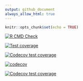```yaml
---
output: github_document
always_allow_html: true
---
```


```r
knitr::opts_chunk$set(echo = TRUE)
```

<!-- badges: start -->

[![R CMD Check](https://github.com/LabAsim/test/actions/workflows/R-CMD-check.yaml/badge.svg)](https://github.com/LabAsim/test/actions/workflows/R-CMD-check.yaml)

[![Test coverage](https://github.com/LabAsim/test_r/actions/workflows/test-coverage.yaml/badge.svg)](https://github.com/LabAsim/test_r/actions/workflows/test-coverage.yaml)

[![Codecov test coverage](https://codecov.io/gh/labasim/test_r/branch/master/graph/badge.svg)](https://app.codecov.io/labasim/test_r/covr?branch=master)

[![codecov](https://codecov.io/github/LabAsim/test_r/graph/badge.svg?token=FY0FI896JW)](https://codecov.io/github/LabAsim/test_r)

[![Codecov test coverage](https://codecov.io/gh/LabAsim/test_r/graph/badge.svg)](https://app.codecov.io/gh/LabAsim/test_r)

<!-- badges: end -->
